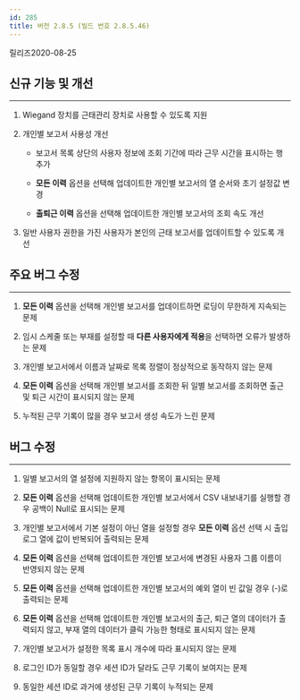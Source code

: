 ```yaml
---
id: 285
title: 버전 2.8.5 (빌드 번호 2.8.5.46)
---
```


릴리즈<Separator/>2020-08-25

## 신규 기능 및 개선

---

1. Wiegand 장치를 근태관리 장치로 사용할 수 있도록 지원

1. 개인별 보고서 사용성 개선

    * 보고서 목록 상단의 사용자 정보에 조회 기간에 따라 근무 시간을 표시하는 행 추가 
    
    * **모든 이력** 옵션을 선택해 업데이트한 개인별 보고서의 열 순서와 초기 설정값 변경

    * **출퇴근 이력** 옵션을 선택해 업데이트한 개인별 보고서의 조회 속도 개선

1. 일반 사용자 권한을 가진 사용자가 본인의 근태 보고서를 업데이트할 수 있도록 개선

## 주요 버그 수정

---

1. **모든 이력** 옵션을 선택해 개인별 보고서를 업데이트하면 로딩이 무한하게 지속되는 문제

1. 임시 스케줄 또는 부재를 설정할 때 **다른 사용자에게 적용**을 선택하면 오류가 발생하는 문제

1. 개인별 보고서에서 이름과 날짜로 목록 정렬이 정상적으로 동작하지 않는 문제

1. **모든 이력** 옵션을 선택해 개인별 보고서를 조회한 뒤 일별 보고서를 조회하면 출근 및 퇴근 시간이 표시되지 않는 문제

1. 누적된 근무 기록이 많을 경우 보고서 생성 속도가 느린 문제

## 버그 수정

---

1. 일별 보고서의 열 설정에 지원하지 않는 항목이 표시되는 문제

1. **모든 이력** 옵션을 선택해 업데이트한 개인별 보고서에서 CSV 내보내기를 실행할 경우 공백이 Null로 표시되는 문제

1. 개인별 보고서에서 기본 설정이 아닌 열을 설정할 경우 **모든 이력** 옵션 선택 시 출입 로그 열에 값이 반복되어 출력되는 문제

1. **모든 이력** 옵션을 선택해 업데이트한 개인별 보고서에 변경된 사용자 그룹 이름이 반영되지 않는 문제

1. **모든 이력** 옵션을 선택해 업데이트한 개인별 보고서의 예외 열이 빈 값일 경우 (-)로 출력되는 문제

1. **모든 이력** 옵션을 선택해 업데이트한 개인별 보고서의 출근, 퇴근 열의 데이터가 출력되지 않고, 부재 열의 데이터가 클릭 가능한 형태로 표시되지 않는 문제

1. 개인별 보고서가 설정한 목록 표시 개수에 따라 표시되지 않는 문제

1. 로그인 ID가 동일할 경우 세션 ID가 달라도 근무 기록이 보여지는 문제

1. 동일한 세션 ID로 과거에 생성된 근무 기록이 누적되는 문제